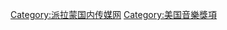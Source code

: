 {{catmore}}
{{Commons cat|MTV Video Music Awards}}

[[Category:派拉蒙国内传媒网|Category:派拉蒙国内传媒网]]
[[Category:美国音樂獎項|Category:美国音樂獎項]]